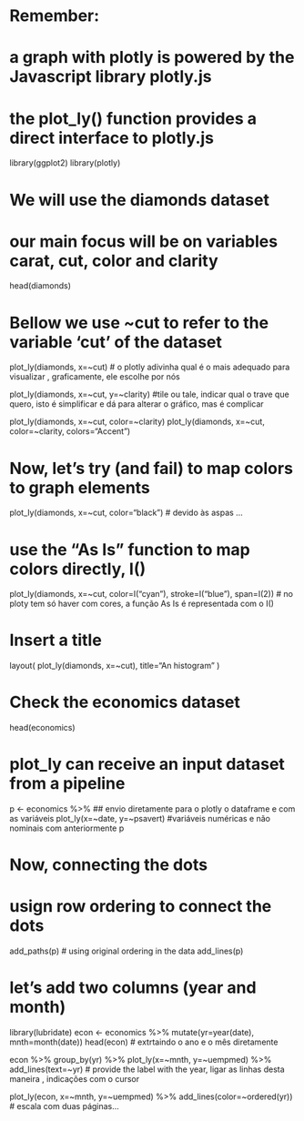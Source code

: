 
# Remember:
# a graph with plotly is powered by the Javascript library plotly.js
# the plot_ly() function provides a direct interface to plotly.js

library(ggplot2)
library(plotly)

# We will use the diamonds dataset
# our main focus will be on variables carat, cut, color and clarity
head(diamonds)

# Bellow we use ~cut to refer to the variable 'cut' of the dataset
plot_ly(diamonds, x=~cut) # o plotly adivinha qual é o mais adequado para visualizar , graficamente, ele escolhe por nós

plot_ly(diamonds, x=~cut, y=~clarity) #tile ou tale, indicar qual o trave que quero, isto é simplificar e dá para alterar o gráfico, mas é complicar

plot_ly(diamonds, x=~cut, color=~clarity)
plot_ly(diamonds, x=~cut, color=~clarity, colors="Accent")


# Now, let's try (and fail) to map colors to graph elements
plot_ly(diamonds, x=~cut, color="black") # devido às aspas ...

# use the "As Is" function to map colors directly, I()
plot_ly(diamonds, x=~cut,
       color=I("cyan"),
       stroke=I("blue"),
       span=I(2))
# no ploty tem só haver com cores, a função As Is é representada com o I()

# Insert a title
layout(
plot_ly(diamonds, x=~cut),
title="An histogram"
)

# Check the economics dataset
head(economics)

# plot_ly can receive an input dataset from a pipeline
p <- economics %>% ## envio diretamente para o plotly o dataframe e com as variáveis
    plot_ly(x=~date, y=~psavert) #variáveis numéricas e não nominais com anteriormente
p

# Now, connecting the dots
# usign row ordering to connect the dots
add_paths(p)
# using original ordering in the data
add_lines(p)


# let's add two columns (year and month)
library(lubridate)
econ <- economics %>% mutate(yr=year(date), mnth=month(date))
head(econ) # extrtaindo o ano e o mês diretamente

econ %>%
    group_by(yr) %>%
    plot_ly(x=~mnth, y=~uempmed) %>%
    add_lines(text=~yr) # provide the label with the year, ligar as linhas desta maneira , indicações com o cursor

plot_ly(econ, x=~mnth, y=~uempmed) %>%
    add_lines(color=~ordered(yr)) # escala com duas páginas...

